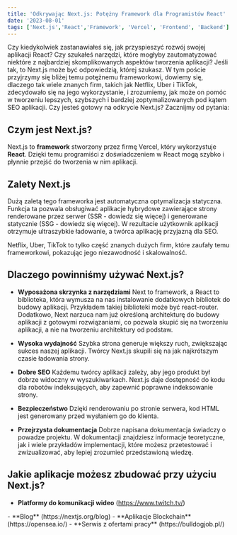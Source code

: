 ```yaml
---
title: 'Odkrywając Next.js: Potężny Framework dla Programistów React'
date: '2023-08-01'
tags: ['Next.js','React','Framework', 'Vercel', 'Frontend', 'Backend']
---
```


<CustomImage src="https://raw.githubusercontent.com/gitdagray/test-blogposts/main/images/NextLevel1.png" alt="Warning: Next Level Ahead" />

Czy kiedykolwiek zastanawiałeś się, jak przyspieszyć rozwój swojej aplikacji React? Czy szukałeś narzędzi, które mogłyby zautomatyzować niektóre z najbardziej skomplikowanych aspektów tworzenia aplikacji? Jeśli tak, to Next.js może być odpowiedzią, której szukasz. W tym poście przyjrzymy się bliżej temu potężnemu frameworkowi, dowiemy się, dlaczego tak wiele znanych firm, takich jak Netflix, Uber i TikTok, zdecydowało się na jego wykorzystanie, i zrozumiemy, jak może on pomóc w tworzeniu lepszych, szybszych i bardziej zoptymalizowanych pod kątem SEO aplikacji. Czy jesteś gotowy na odkrycie Next.js? Zacznijmy od pytania:

## **Czym jest Next.js?**

Next.js to **framework** stworzony przez firmę Vercel, który wykorzystuje **React**. Dzięki temu programiści z doświadczeniem w React mogą szybko i płynnie przejść do tworzenia w nim aplikacji.

## **Zalety Next.js**

Dużą zaletą tego frameworka jest automatyczna optymalizacja statyczna. Funkcja ta pozwala obsługiwać aplikacje hybrydowe zawierające strony renderowane przez serwer (SSR - dowiedz się więcej) i generowane statycznie (SSG - dowiedz się więcej). W rezultacie użytkownik aplikacji otrzymuje ultraszybkie ładowanie, a twórca aplikację przyjazną dla SEO.

Netflix, Uber, TikTok to tylko część znanych dużych firm, które zaufały temu frameworkowi, pokazując jego niezawodność i skalowalność.

## **Dlaczego powinniśmy używać Next.js?**

- **Wyposażona skrzynka z narzędziami**
Next to framework, a React to biblioteka, która wymusza na nas instalowanie dodatkowych bibliotek do budowy aplikacji. Przykładem takiej biblioteki może być react-router. Dodatkowo, Next narzuca nam już określoną architekturę do budowy aplikacji z gotowymi rozwiązaniami, co pozwala skupić się na tworzeniu aplikacji, a nie na tworzeniu architektury od podstaw.

- **Wysoka wydajność**
Szybka strona generuje większy ruch, zwiększając sukces naszej aplikacji. Twórcy Next.js skupili się na jak najkrótszym czasie ładowania strony.

- **Dobre SEO**
Każdemu twórcy aplikacji zależy, aby jego produkt był dobrze widoczny w wyszukiwarkach. Next.js daje dostępność do kodu dla robotów indeksujących, aby zapewnić poprawne indeksowanie strony.

- **Bezpieczeństwo**
Dzięki renderowaniu po stronie serwera, kod HTML jest generowany przed wysłaniem go do klienta.

- **Przejrzysta dokumentacja**
Dobrze napisana dokumentacja świadczy o powadze projektu. W dokumentacji znajdziesz informacje teoretyczne, jak i wiele przykładów implementacji, które możesz przetestować i zwizualizować, aby lepiej zrozumieć przedstawioną wiedzę.

## **Jakie aplikacje możesz zbudować przy użyciu Next.js?**
- **Platformy do komunikacji wideo** (https://www.twitch.tv/)
<CustomImage src="https://raw.githubusercontent.com/gitdagray/test-blogposts/main/images/NextLevel1.png" alt="Warning: Next Level Ahead" />
- **Blog** (https://nextjs.org/blog)
<CustomImage src="https://raw.githubusercontent.com/gitdagray/test-blogposts/main/images/NextLevel1.png" alt="Warning: Next Level Ahead" />
- **Aplikacje Blockchain** (https://opensea.io/)
<CustomImage src="https://raw.githubusercontent.com/gitdagray/test-blogposts/main/images/NextLevel1.png" alt="Warning: Next Level Ahead" />
- **Serwis z ofertami pracy** (https://bulldogjob.pl/)
<CustomImage src="https://raw.githubusercontent.com/gitdagray/test-blogposts/main/images/NextLevel1.png" alt="Warning: Next Level Ahead" />

